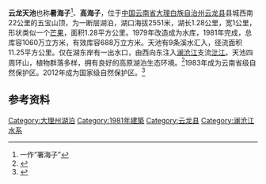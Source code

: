 {{Otheruses|天池|other=同名或類似名的其它條目描述}}
{{Infobox_lake
 |湖泊名稱 =天池
 |湖泊照片 = 
 |湖泊照片標題 = 
 |測深圖 =
 |測深圖標題 =
 |湖泊所在地 = [[中国|中国]][[云南省|云南省]][[云龙县|云龙县]]
 |座標 = {{coord |25|52|10|N|99|16|23|E|display=inline,title|scale:500000_type:waterbody_region:CN}}
 |湖泊類別 = 断层湖
 |流入 = 
 |流出 =
 |集水區面積 = 11.25 平方公里
 |集水區國家 ={{PRC}}
 |湖泊長度 = 1.28 公里
 |湖泊闊度 = 1 公里
 |湖泊面積 =  1.28 平方公里
 |平均深度 = 8.4 米
 |最深深度 = 16.8 米
 |水體體積 =
 |湖水停留時間 =
 |湖岸線長度 = 
 |海拔高度 = 
 |湖中島嶼 =
 |湖邊城鎮 =
}}
'''云龙天池'''也称'''暑海子'''<ref>一作“署海子”</ref>、'''高海子'''，位于[[中国|中国]][[云南省|云南省]][[大理白族自治州|大理白族自治州]][[云龙县|云龙县]]县城西南22公里的五宝山顶，为一断层湖泊，湖口海拔2551米，湖长1.28公里，宽1公里，形状类似一个[[芒果|芒果]]，面积1.28平方公里。1979年改造成为水库，1981年完成，总库容1060万立方米，有效库容688万立方米。天池有9条溪水汇入，径流面积11.25平方公里。仅在湖东岸有一出水口，由西向东注入[[澜沧江|澜沧江]]支流[[沘江|沘江]]。天池四周环山，植物群落多样，拥有良好的高原湖泊生态环境。<ref>{{cite book zh |author= |title=《大理白族自治州志·卷一》 |format=M |edition=1 |location=昆明 |publisher=云南人民出版社 |date=1998年|pages=149页 |id= ISBN 7-222-02255-4}}</ref>1983年成为云南省级自然保护区。2012年成为国家级自然保护区。<ref>{{cite web | language = zh-cn | publisher = 新华网云南频道 | title = 云南云龙天池成为国家级自然保护区 | url = http://www.yn.xinhuanet.com/nets/2012-02/08/c_131398799.htm | date = 2012-02-28 | accessdate = 2013-03-25 | deadurl = yes | archiveurl = https://web.archive.org/web/20120211190742/http://yn.xinhuanet.com/nets/2012-02/08/c_131398799.htm | archivedate = 2012-02-11 }}</ref>
==参考资料==
{{reflist}}
{{Lakes in Yunnan-Guizhou Plateau}}
{{中华人民共和国国家级自然保护区}}

[[Category:大理州湖泊|Category:大理州湖泊]]
[[Category:1981年建築|Category:1981年建築]]
[[Category:云龙县|Category:云龙县]]
[[Category:澜沧江水系|Category:澜沧江水系]]